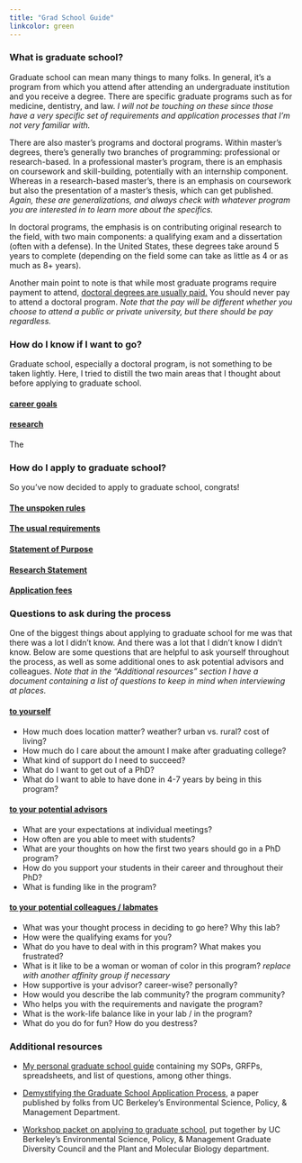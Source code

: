 ```yaml
---
title: "Grad School Guide"
linkcolor: green 
---
```


### What is graduate school?

Graduate school can mean many things to many folks. In general, it's a program from which you attend after attending an undergraduate institution and you receive a degree. There are specific graduate programs such as for medicine, dentistry, and law. *I will not be touching on these since those have a very specific set of requirements and application processes that I'm not very familiar with.*

There are also master's programs and doctoral programs. Within master's degrees, there's generally two branches of programming: professional or research-based. In a professional master's program, there is an emphasis on coursework and skill-building, potentially with an internship component. Whereas in a research-based master's, there is an emphasis on coursework but also the presentation of a master's thesis, which can get published. *Again, these are generalizations, and always check with whatever program you are interested in to learn more about the specifics.*

In doctoral programs, the emphasis is on contributing original research to the field, with two main components: a qualifying exam and a dissertation (often with a defense). In the United States, these degrees take around 5 years to complete (depending on the field some can take as little as 4 or as much as 8+ years).

Another main point to note is that while most graduate programs require payment to attend, [doctoral degrees are usually paid.]{.underline} You should never pay to attend a doctoral program. *Note that the pay will be different whether you choose to attend a public or private university, but there should be pay regardless.*

### How do I know if I want to go?

Graduate school, especially a doctoral program, is not something to be taken lightly. Here, I tried to distill the two main areas that I thought about before applying to graduate school.

#### [career goals]{.underline}

#### [research]{.underline}

The

### How do I apply to graduate school?

So you've now decided to apply to graduate school, congrats!

#### [The unspoken rules]{.underline}

#### [The usual requirements]{.underline}

#### [Statement of Purpose]{.underline}

#### [Research Statement]{.underline}

#### [Application fees]{.underline} 

### Questions to ask during the process

One of the biggest things about applying to graduate school for me was that there was a lot I didn't know. And there was a lot that I didn't know I didn't know. Below are some questions that are helpful to ask yourself throughout the process, as well as some additional ones to ask potential advisors and colleagues. *Note that in the "Additional resources" section I have a document containing a list of questions to keep in mind when interviewing at places.*

#### [to yourself]{.underline}

-   How much does location matter? weather? urban vs. rural? cost of living?
-   How much do I care about the amount I make after graduating college?
-   What kind of support do I need to succeed?
-   What do I want to get out of a PhD?
-   What do I want to able to have done in 4-7 years by being in this program?

#### [to your potential advisors]{.underline}

-   What are your expectations at individual meetings?
-   How often are you able to meet with students?
-   What are your thoughts on how the first two years should go in a PhD program?
-   How do you support your students in their career and throughout their PhD?
-   What is funding like in the program?

#### [to your potential colleagues / labmates]{.underline}

-   What was your thought process in deciding to go here? Why this lab?
-   How were the qualifying exams for you?
-   What do you have to deal with in this program? What makes you frustrated?
-   What is it like to be a woman or woman of color in this program? *replace with another affinity group if necessary*
-   How supportive is your advisor? career-wise? personally?
-   How would you describe the lab community? the program community?
-   Who helps you with the requirements and navigate the program?
-   What is the work-life balance like in your lab / in the program?
-   What do you do for fun? How do you destress?

### Additional resources 

-   [My personal graduate school guide](https://drive.google.com/drive/folders/1zoIaaxZyMZrlKQ0_yzsQLxw1ViR5d2on?usp=sharing) containing my SOPs, GRFPs, spreadsheets, and list of questions, among other things.

-   [Demystifying the Graduate School Application Process](https://esajournals.onlinelibrary.wiley.com/doi/10.1002/bes2.2029), a paper published by folks from UC Berkeley's Environmental Science, Policy, & Management Department.

-   [Workshop packet on applying to graduate school](https://drive.google.com/drive/folders/1CdRlb8cj_e65zBAI9JXOdnQCtODPXFVM?usp=sharing), put together by UC Berkeley's Environmental Science, Policy, & Management Graduate Diversity Council and the Plant and Molecular Biology department.
